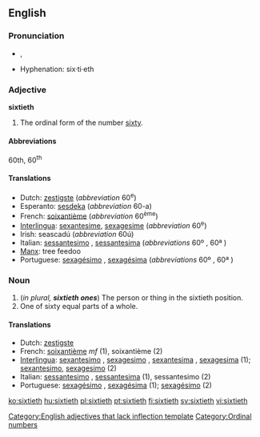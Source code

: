 ==English==

===Pronunciation===
*{{IPA|/ˈsɪkstiəθ/}}, {{SAMPA|/"sIksti@T/}}
*Hyphenation: six·ti·eth

===Adjective===
'''sixtieth'''[[Category:English adjectives that lack inflection template]]

# The ordinal form of the number [[sixty]].

====Abbreviations====
60th, 60<sup>th</sup>

====Translations====

*Dutch: [[zestigste]] (''abbreviation'' 60<sup>e</sup>)
*Esperanto: [[sesdeka]] (''abbreviation'' 60-a)
*French: [[soixantième]] (''abbreviation'' 60<sup>ème</sup>)
*[[Interlingua]]: [[sexantesime]], [[sexagesime]] (''abbreviation'' 60<sup>e</sup>)
*Irish: seascadú (''abbreviation'' 60ú)
*Italian: [[sessantesimo]] {{m}}, [[sessantesima]] {{f}} (''abbreviations'' 60º {{m}}, 60ª {{f}})
*[[Manx]]: tree feedoo
*Portuguese: [[sexagésimo]] {{m}}, [[sexagésima]] {{f}} (''abbreviations'' 60º {{m}}, 60ª {{f}})

===Noun===
{{en-noun|s|-}}

# (''in plural, '''sixtieth ones''''') The person or thing in the sixtieth position.
# One of sixty equal parts of a whole.

====Translations====

*Dutch: [[zestigste]]
*French: [[soixantième]]  ''mf'' (1), soixantième {{m}} (2)
*[[Interlingua]]: [[sexantesimo]] {{m}}, [[sexagesimo]] {{m}}, [[sexantesima]] {{f}}, [[sexagesima]] {{f}} (1); [[sexantesimo]], [[sexagesimo]] (2)
*Italian: [[sessantesimo]] {{m}}, [[sessantesima]] {{f}} (1), sessantesimo {{m}} (2)
*Portuguese: [[sexagésimo]] {{m}}, [[sexagésima]] {{f}} (1); [[sexagésimo]] {{m}} (2)

[[Category:Ordinal numbers]]

[[ko:sixtieth]]
[[hu:sixtieth]]
[[pl:sixtieth]]
[[pt:sixtieth]]
[[fi:sixtieth]]
[[sv:sixtieth]]
[[vi:sixtieth]]